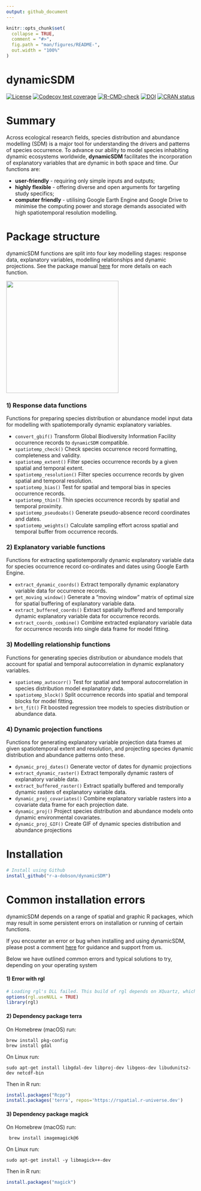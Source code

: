 ```yaml
---
output: github_document
---
```


<!-- README.md is generated from README.Rmd. Please edit that file -->

```r
knitr::opts_chunk$set(
  collapse = TRUE,
  comment = "#>",
  fig.path = "man/figures/README-",
  out.width = "100%"
)
```

# dynamicSDM

<!-- badges: start -->
[![License](https://img.shields.io/badge/license-GPL%20%28%3E=%203%29-lightgrey.svg?style=flat)](http://www.gnu.org/licenses/gpl-3.0.html)
[![Codecov test coverage](https://codecov.io/gh/r-a-dobson/dynamicSDM/branch/main/graph/badge.svg)](https://app.codecov.io/gh/r-a-dobson/dynamicSDM?branch=main)
[![R-CMD-check](https://github.com/r-a-dobson/dynamicSDM/workflows/R-CMD-check/badge.svg)](https://github.com/r-a-dobson/dynamicSDM/actions)
[![DOI](https://zenodo.org/badge/DOI/10.5281/zenodo.7405906.svg)](https://doi.org/10.5281/zenodo.7405906)
[![CRAN status](https://www.r-pkg.org/badges/version/dynamicSDM)](https://CRAN.R-project.org/package=dynamicSDM)
<!-- badges: end -->


# Summary

Across ecological research fields, species distribution and abundance modelling (SDM) is a major tool for understanding the drivers and patterns of species occurrence. To advance our ability to model species inhabiting dynamic ecosystems worldwide, **dynamicSDM** facilitates the incorporation of explanatory variables that are dynamic in both space and time. 
Our functions are:

* **user-friendly** - requiring only simple inputs and outputs;
* **highly flexible** - offering diverse and open arguments for targeting study specifics;
* **computer friendly** - utilising Google Earth Engine and Google Drive to minimise the computing power and storage demands associated with high spatiotemporal resolution modelling. 

# Package structure

dynamicSDM functions are split into four key modelling stages: response data, explanatory variables, modelling relationships and dynamic projections. See the package manual [here](https://github.com/r-a-dobson/dynamicSDM/blob/main/man/figures/dynamicSDM_1.2.pdf) for more details on each function. 

<a href='https://github.com/r-a-dobson/dynamicSDM'><img src="https://raw.githubusercontent.com/r-a-dobson/dynamicSDM/main/man/figures/Figure1.png" align="centre" height="300"/></a>

### 1) Response data functions
Functions for preparing species distribution or abundance model input data for modelling with spatiotemporally dynamic explanatory variables. 

* `convert_gbif()` Transform Global Biodiversity Information Facility occurrence records to `dynamicSDM` compatible.
* `spatiotemp_check()` Check species occurrence record formatting, completeness and validity.
* `spatiotemp_extent()` Filter species occurrence records by a given spatial and temporal extent.
* `spatiotemp_resolution()` Filter species occurrence records by given spatial and temporal resolution.
* `spatiotemp_bias()` Test for spatial and temporal bias in species occurrence records. 
* `spatiotemp_thin()` Thin species occurrence records by spatial and temporal proximity.
* `spatiotemp_pseudoabs()` Generate pseudo-absence record coordinates and dates.
* `spatiotemp_weights()` Calculate sampling effort across spatial and temporal buffer from occurrence records.

### 2) Explanatory variable functions
Functions for extracting spatiotemporally dynamic explanatory variable data for species occurrence record co-ordinates and dates using Google Earth Engine.  

* `extract_dynamic_coords()` Extract temporally dynamic explanatory variable data for occurrence records.
* `get_moving_window()` Generate a “moving window” matrix of optimal size for spatial buffering of explanatory variable data.
* `extract_buffered_coords()` Extract spatially buffered and temporally dynamic explanatory variable data for occurrence records.
* `extract_coords_combine()` Combine extracted explanatory variable data for occurrence records into single data frame for model fitting.

### 3) Modelling relationship functions

Functions for generating species distribution or abundance models that account for spatial and temporal autocorrelation in dynamic explanatory variables. 

* `spatiotemp_autocorr()` Test for spatial and temporal autocorrelation in species distribution model explanatory data.
* `spatiotemp_block()` Split occurrence records into spatial and temporal blocks for model fitting.
* `brt_fit()` Fit boosted regression tree models to species distribution or abundance data.

### 4) Dynamic projection functions
Functions for generating explanatory variable projection data frames at given spatiotemporal extent and resolution, and projecting species dynamic distribution and abundance patterns onto these. 

* `dynamic_proj_dates()` Generate vector of dates for dynamic projections
* `extract_dynamic_raster()` Extract temporally dynamic rasters of explanatory variable data.
* `extract_buffered_raster()` Extract spatially buffered and temporally dynamic rasters of explanatory variable data.
* `dynamic_proj_covariates()` Combine explanatory variable rasters into a covariate data frame for each projection date.
* `dynamic_proj()` Project species distribution and abundance models onto dynamic environmental covariates.
* `dynamic_proj_GIF()` Create GIF of dynamic species distribution and abundance projections

# Installation
``` r
# Install using Github 
install_github("r-a-dobson/dynamicSDM")

```

# Common installation errors 

dynamicSDM depends on a range of spatial and graphic R packages, which may result in some persistent
errors on installation or running of certain functions. 

If you encounter an error or bug when installing and using dynamicSDM, please post a comment
[here](https://github.com/r-a-dobson/dynamicSDM/issues) for guidance and support from us. 

Below we have outlined common errors and typical solutions to try, depending on your operating
system

#### 1) Error with rgl 

```r
# Loading rgl's DLL failed. This build of rgl depends on XQuartz, which failed to load.
options(rgl.useNULL = TRUE)
library(rgl)
```

#### 2) Dependency package terra 

On Homebrew (macOS) run:
```Homebrew
brew install pkg-config
brew install gdal
```

On Linux run:
```Linux
sudo apt-get install libgdal-dev libproj-dev libgeos-dev libudunits2-dev netcdf-bin 
```

Then in R run:
```r
install.packages("Rcpp")
install.packages('terra', repos='https://rspatial.r-universe.dev')
```


#### 3) Dependency package magick 

On Homebrew (macOS) run:
```Homebrew
 brew install imagemagick@6
```

On Linux run:
```Linux
sudo apt-get install -y libmagick++-dev
```

Then in R run:
```r
install.packages("magick")
```






